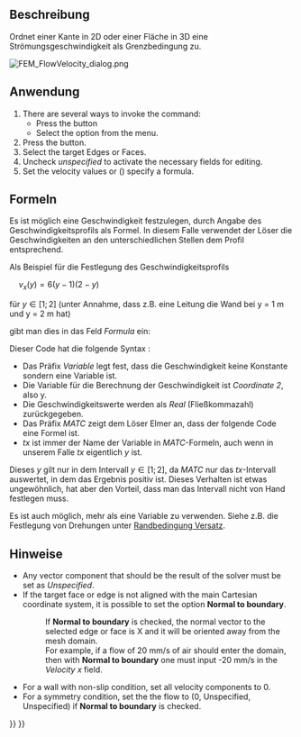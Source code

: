 <languages/>

{{Docnav/de
|[[FEM_ConstraintInitialPressure/de|StartbedingungDruck]]
|[[FEM_ConstraintPlaneRotation/de|RandbedingungEbenenrotation]]
|[[FEM_Workbench/de|FEM]]
|IconL=FEM_ConstraintInitialPressure.svg
|IconR=FEM_ConstraintPlaneRotation.svg
|IconC=Workbench_FEM.svg
}}

{{GuiCommandContainer|
{{GuiCommand/de
|Name=FEM ConstraintFlowVelocity
|Name/de=FEM RandbedingungStrömungsgeschwindigkeit
|MenuLocation=Model → Fluid-Randbedingungen → Randbedingung Strömungsgeschwindigkeit
|Workbenches=[[FEM_Workbench/de|FEM]]
|SeeAlso=[[FEM_ConstraintInitialFlowVelocity/de|StartbedingungStrömungsgeschwindigkeit]]
}}
{{GuiCommandFemInfo/de
|Solvers=Elmer
}}
}}

<span id="Description"></span>
==Beschreibung==

Ordnet einer Kante in 2D oder einer Fläche in 3D eine Strömungsgeschwindigkeit als Grenzbedingung zu.

[[File:FEM_FlowVelocity_dialog.png]]
{{Caption|The FEM flow velocity task panel}}

<span id="Usage"></span>
==Anwendung==

# There are several ways to invoke the command:
#* Press the {{Button|[[Image:FEM_ConstraintFlowVelocity.svg|16px]] [[FEM_ConstraintFlowVelocity|Flow velocity boundary condition]]}} button
#* Select the {{MenuCommand|Model → Fluid boundary conditions → [[Image:FEM_ConstraintFlowVelocity.svg|16px]] Flow velocity boundary condition}} option from the menu.
# Press the {{Button|Add}} button.
# Select the target Edges or Faces.
# Uncheck ''unspecified'' to activate the necessary fields for editing.
# Set the velocity values or ({{Version|0.21}}) specify a formula.

<span id="Formulas"></span>
==Formeln==

{{Version/de|0.21}}

Es ist möglich eine Geschwindigkeit festzulegen, durch Angabe des Geschwindigkeitsprofils als Formel. In diesem Falle verwendet der Löser die Geschwindigkeiten an den unterschiedlichen Stellen dem Profil entsprechend.

Als Beispiel für die Festlegung des Geschwindigkeitsprofils

<math>\quad
v_{x} (y)=6\left(y-1\right)\left(2-y\right)
</math>

für <math>y\in[1;2]</math> (unter Annahme, dass z.B. eine Leitung die Wand  bei y = 1 m und y = 2 m hat)

gibt man dies in das Feld ''Formula'' ein:</br>
{{incode| Variable Coordinate 2; Real MATC "6*(tx-1)*(2-tx)"}}

Dieser Code hat die folgende Syntax :
* Das Präfix ''Variable'' legt fest, dass die Geschwindigkeit keine Konstante sondern eine Variable ist.
* Die Variable für die Berechnung der Geschwindigkeit ist ''Coordinate 2'', also y.
* Die Geschwindigkeitswerte werden als ''Real'' (Fließkommazahl) zurückgegeben.
* Das Präfix ''MATC'' zeigt dem Löser Elmer an, dass der folgende Code eine Formel ist.
* ''tx'' ist immer der Name der Variable in ''MATC''-Formeln, auch wenn in unserem Falle ''tx'' eigentlich ''y'' ist.

Dieses ''y'' gilt nur in dem Intervall <math>y\in[1;2]</math>, da ''MATC'' nur das ''tx''-Intervall auswertet, in dem das Ergebnis positiv ist. Dieses Verhalten ist etwas ungewöhnlich, hat aber den Vorteil, dass man das Intervall nicht von Hand festlegen muss.

Es ist auch möglich, mehr als eine Variable zu verwenden. Siehe z.B. die Festlegung von Drehungen unter [[FEM_ConstraintDisplacement/de#Drehungen|Randbedingung Versatz]].

<span id="Notes"></span>
==Hinweise==

* Any vector component that should be the result of the solver must be set as ''Unspecified''.
* If the target face or edge is not aligned with the main Cartesian coordinate system, it is possible to set the option '''Normal to boundary'''.
*: If  '''Normal to boundary''' is checked, the normal vector to the selected edge or face is X and it will be oriented away from the mesh domain.
*: For example, if a flow of 20 mm/s of air should enter the domain, then with '''Normal to boundary''' one must input -20 mm/s in the ''Velocity x'' field.

* For a wall with non-slip condition, set all velocity components to 0.
* For a symmetry condition, set the the flow to (0, Unspecified, Unspecified) if '''Normal to boundary''' is checked.


{{Docnav/de
|[[FEM_ConstraintInitialPressure/de|StartbedingungDruck]]
|[[FEM_ConstraintPlaneRotation/de|RandbedingungEbenenrotation]]
|[[FEM_Workbench/de|FEM]]
|IconL=FEM_ConstraintInitialPressure.svg
|IconR=FEM_ConstraintPlaneRotation.svg
|IconC=Workbench_FEM.svg
}}

{{FEM Tools navi{{#translation:}}}}
{{Userdocnavi{{#translation:}}}}